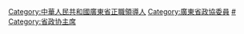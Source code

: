 [[Category:中華人民共和國廣東省正職領導人|Category:中華人民共和國廣東省正職領導人]]
[[Category:廣東省政協委員|Category:廣東省政協委員]]
[[Category:广东省各级政协主席|#]]
[[Category:省政协主席|Category:省政协主席]]
